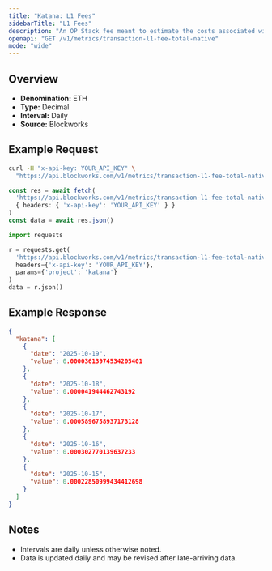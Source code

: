 ```yaml
---
title: "Katana: L1 Fees"
sidebarTitle: "L1 Fees"
description: "An OP Stack fee meant to estimate the costs associated with posting data to the L1 that is attributed to the user's transaction fee"
openapi: "GET /v1/metrics/transaction-l1-fee-total-native"
mode: "wide"
---
```


## Overview

- **Denomination:** ETH
- **Type:** Decimal
- **Interval:** Daily
- **Source:** Blockworks

## Example Request

<CodeGroup>

```bash cURL
curl -H "x-api-key: YOUR_API_KEY" \
  "https://api.blockworks.com/v1/metrics/transaction-l1-fee-total-native?project=katana"
```

```typescript TypeScript
const res = await fetch(
  'https://api.blockworks.com/v1/metrics/transaction-l1-fee-total-native?project=katana',
  { headers: { 'x-api-key': 'YOUR_API_KEY' } }
)
const data = await res.json()
```

```python Python
import requests

r = requests.get(
  'https://api.blockworks.com/v1/metrics/transaction-l1-fee-total-native',
  headers={'x-api-key': 'YOUR_API_KEY'},
  params={'project': 'katana'}
)
data = r.json()
```

</CodeGroup>

## Example Response

```json
{
  "katana": [
    {
      "date": "2025-10-19",
      "value": 0.00003613974534205401
    },
    {
      "date": "2025-10-18",
      "value": 0.000041944462743192
    },
    {
      "date": "2025-10-17",
      "value": 0.0005896758937173128
    },
    {
      "date": "2025-10-16",
      "value": 0.000302770139637233
    },
    {
      "date": "2025-10-15",
      "value": 0.00022850999434412698
    }
  ]
}
```

## Notes
- Intervals are daily unless otherwise noted.
- Data is updated daily and may be revised after late-arriving data.